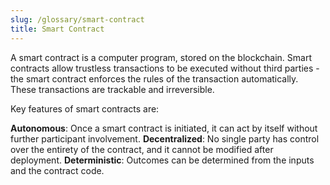 ```yaml
---
slug: /glossary/smart-contract
title: Smart Contract
---
```


A smart contract is a computer program, stored on the blockchain. 
Smart contracts allow trustless transactions to be executed without third parties - the smart contract enforces the rules of the transaction automatically.
These transactions are trackable and irreversible.

Key features of smart contracts are:

**Autonomous**: Once a smart contract is initiated, it can act by itself without further participant involvement.
**Decentralized**: No single party has control over the entirety of the contract, and it cannot be modified after deployment.
**Deterministic**: Outcomes can be determined from the inputs and the contract code.

